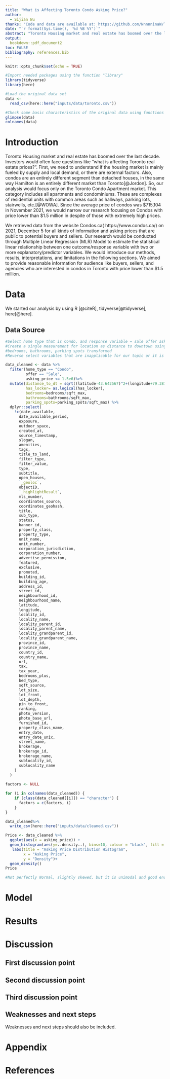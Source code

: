 ```yaml
---
title: "What is Affecting Toronto Condo Asking Price?"
author: 
  - Sijian Wu
thanks: "Code and data are available at: https://github.com/NnnnninaW/Totonto-Condo-Asking-Price-Analysis.git."
date: "`r format(Sys.time(), '%d %B %Y')`"
abstract: "Toronto Housing market and real estate has boomed over the last decade. Investors would often face questions like “what is affecting Toronto real estate prices?”. Our research would be conducted through Multiple Linear Regression (MLR) Model to estimate the statistical linear relationship between Toronto condo asking price and features of the condo. We aimed to provide reasonable information for audience like buyers, sellers, and agencies who are interested in condos in Toronto with price lower than $1.5 million."
output:
  bookdown::pdf_document2
toc: FALSE
bibliography: references.bib
---
```


```r
knitr::opts_chunk$set(echo = TRUE)

#Import needed packages using the function "library"
library(tidyverse)
library(here)

#Load the original data set
data <-
  read_csv(here::here("inputs/data/toronto.csv"))
```

```r
#Check some basic characteristics of the original data using functions "glimpse", "colnames"
glimpse(data)
colnames(data)

```



# Introduction
Toronto Housing market and real estate has boomed over the last decade. Investors would often face questions like “what is affecting Toronto real estate prices?”. First, we need to understand if the housing market is mainly fueled by supply and local demand, or there are external factors. Also, condos are an entirely different segment than detached houses, in the same way Hamilton is an entirely different market than Toronto[@Jordon]. So, our analysis would focus only on the Toronto Condo Apartment market. This category includes all apartments and condominiums. These are complexes of residential units with common areas such as hallways, parking lots, stairwells, etc.[@WOWA]. Since the average price of condos was $715,104 in November 2021, we would narrow our research focusing on Condos with price lower than $1.5 million in despite of those with extremely high prices.

We retrieved data from the website Condos.ca( https://www.condos.ca/) on 2021, December 5 for all kinds of information and asking prices that are public to potential buyers and sellers. Our research would be conducted through Multiple Linear Regression (MLR) Model to estimate the statistical linear relationship between one outcome/response variable with two or more explanatory/predictor variables. We would introduce our methods, results, interpretations, and limitations in the following sections. We aimed to provide reasonable information for audience like buyers, sellers, and agencies who are interested in condos in Toronto with price lower than $1.5 million.

# Data

We started our analysis by using R [@citeR], tidyverse[@tidyverse], here[@here].

## Data Source

```r
#Select home type that is Condo, and response variable = sale offer asking prices,for my selected topic : What is affecting the Condo Asking Price in Toronto?
#Create a single measurement for location as distance to downtown using CN Tower (latitude = 43.642567,-79.387054) as the benchmark, transform degree to km -> *110
#bedrooms, bathrooms, parking spots transformed
#Reverse select variables that are inapplicable for our topic or it is inapplicable to perform a multiple linear regression model

data_cleaned <- data %>%
  filter(home_type == "Condo", 
         offer == "Sale",
         asking_price <= 1.5e6)%>%
  mutate(distance_to_dt = sqrt((latitude-43.642567)^2+(longitude+79.387054)^2)*110, 
         has_locker= as.logical(has_locker),
         bedrooms=bedrooms/sqft_max,
         bathrooms=bathrooms/sqft_max,
         parking_spots=parking_spots/sqft_max) %>%
  dplyr::select(
    !c(date_available,
      date_available_period,
      exposure,
      outdoor_space,
      created_at,
      source_timestamp,
      slogan,
      amenities,
      tags,
      title_to_land,
      filter_type,
      filter_value,
      type,
      subtitle,
      open_houses,
      `_geoloc`,
      objectID,
      `_highlightResult`,
      mls_number,
      coordinates_source,
      coordinates_geohash,
      title,
      sub_type,
      status,
      banner_id,
      property_class,
      property_type,
      unit_name,
      unit_number,
      corporation_jurisdiction,
      corporation_number,
      advertise_permission,
      featured,
      exclusive,
      promoted,
      building_id,
      building_age,
      address_id,
      street_id,
      neighbourhood_id,
      neighbourhood_name,
      latitude,
      longitude,
      locality_id,
      locality_name,
      locality_parent_id,
      locality_parent_name,
      locality_grandparent_id,
      locality_grandparent_name,
      province_id,
      province_name,
      country_id,
      country_name,
      url,
      tax,
      tax_year,
      bedrooms_plus,
      bed_type,
      sqft_source,
      lot_size,
      lot_front,
      lot_depth,
      pin_to_front,
      ranking,
      photo_version,
      photo_base_url,
      furnished_id,
      property_class_name,
      entry_date,
      entry_date_unix,
      street_name,
      brokerage,
      brokerage_id,
      brokerage_name,
      sublocality_id,
      sublocality_name
    )
  )
  
factors <- NULL

for (i in colnames(data_cleaned)) {
    if (class(data_cleaned[[i]]) == "character") {
      factors = c(factors, i)
    }
}

data_cleaned%>%
  write_csv(here::here("inputs/data/cleaned.csv"))
```


```r
Price <- data_cleaned %>%  
  ggplot(aes(x = asking_price)) +
  geom_histogram(aes(y=..density..), bins=10, colour = "black", fill = "light yellow") + 
   labs(title = "Asking Price Distribution Histogram",
        x = "Asking Price",
        y = "Density")+
  geom_density()
Price

#Not perfectly Normal, slightly skewed, but it is unimodal and good enough to proceed
```

# Model



# Results

# Discussion

## First discussion point

## Second discussion point

## Third discussion point

## Weaknesses and next steps

Weaknesses and next steps should also be included.

\newpage

\appendix

# Appendix {-}





\newpage


# References



